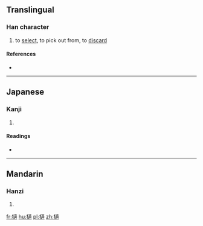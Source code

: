 ==Translingual==

===Han character===
{{Han char|rn=64|rad=手|as=15|sn=18|four=5003<sub>2</sub>|canj=手卜卜月 (QYYB)}}

# to [[select]], to pick out from, to [[discard]]

====References====
* {{Han ref|kx=0461.300|dkj=12922|dj=0811.020|hdz=31975.080|uh=64FF|ud=25855|bh=EFD1|bd=61393}}

----

==Japanese==

===Kanji===
{{ja-kanji|grade=|rs=手15}}

# {{defn|lang=ja|sort=手15}}

====Readings====
* {{ja-readings|on=[[てき]] (teki), [[じゃく]] (jaku), [[ちゃく]] (chaku)|kun=[[かく]] (kaku)}}

----

==Mandarin==

===Hanzi===
{{cmn-hanzi|pin=[[tì]] ([[ti4]]), [[zhí]] ([[zhi2]]), [[zhì]] ([[zhi4]])|wg=t'i<sup>4</sup>, chih<sup>2</sup>, chih<sup>4</sup>}}

# {{defn|lang=cmn|sort=手15}}

[[fr:擿]]
[[hu:擿]]
[[pl:擿]]
[[zh:擿]]